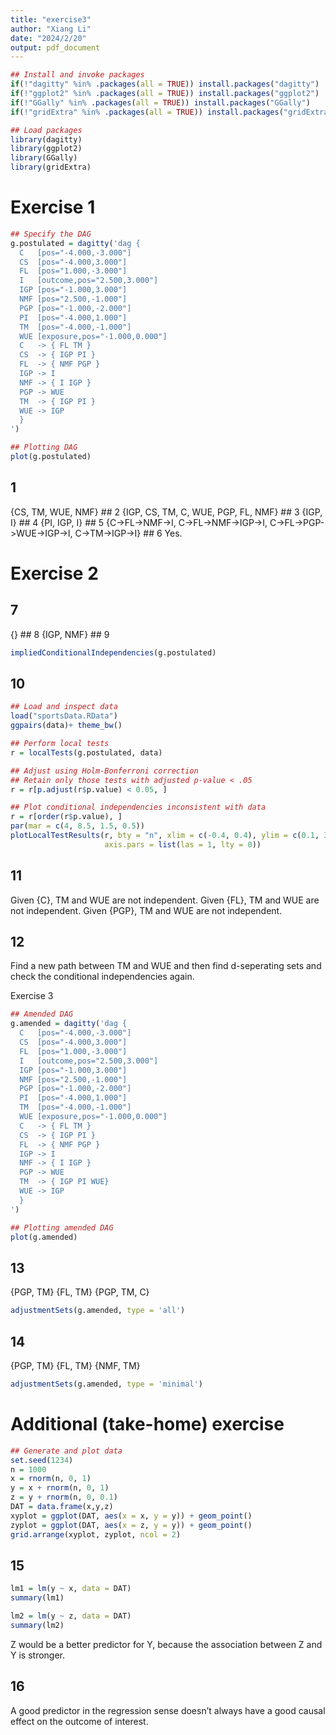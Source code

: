 ```yaml
---
title: "exercise3"
author: "Xiang Li"
date: "2024/2/20"
output: pdf_document
---
```

```r
## Install and invoke packages
if(!"dagitty" %in% .packages(all = TRUE)) install.packages("dagitty")
if(!"ggplot2" %in% .packages(all = TRUE)) install.packages("ggplot2")
if(!"GGally" %in% .packages(all = TRUE)) install.packages("GGally")
if(!"gridExtra" %in% .packages(all = TRUE)) install.packages("gridExtra")

## Load packages
library(dagitty)
library(ggplot2)
library(GGally)
library(gridExtra)
```
# Exercise 1
```r
## Specify the DAG
g.postulated = dagitty('dag {
  C   [pos="-4.000,-3.000"]
  CS  [pos="-4.000,3.000"]
  FL  [pos="1.000,-3.000"]
  I   [outcome,pos="2.500,3.000"]
  IGP [pos="-1.000,3.000"]
  NMF [pos="2.500,-1.000"]
  PGP [pos="-1.000,-2.000"]
  PI  [pos="-4.000,1.000"]
  TM  [pos="-4.000,-1.000"]
  WUE [exposure,pos="-1.000,0.000"]
  C   -> { FL TM }
  CS  -> { IGP PI }
  FL  -> { NMF PGP }
  IGP -> I
  NMF -> { I IGP }
  PGP -> WUE
  TM  -> { IGP PI }
  WUE -> IGP
  }
')

## Plotting DAG
plot(g.postulated)
```
## 1
{CS, TM, WUE, NMF}
## 2
{IGP, CS, TM, C, WUE, PGP, FL, NMF}
## 3
{IGP, I}
## 4
{PI, IGP, I}
## 5
{C->FL->NMF->I, C->FL->NMF->IGP->I, C->FL->PGP->WUE->IGP->I, C->TM->IGP->I}
## 6
Yes.

# Exercise 2
## 7
{}
## 8
{IGP, NMF}
## 9
```r
impliedConditionalIndependencies(g.postulated)
```
## 10
```r
## Load and inspect data
load("sportsData.RData")
ggpairs(data)+ theme_bw()
```
```r
## Perform local tests
r = localTests(g.postulated, data)

## Adjust using Holm-Bonferroni correction
## Retain only those tests with adjusted p-value < .05
r = r[p.adjust(r$p.value) < 0.05, ]

## Plot conditional independencies inconsistent with data
r = r[order(r$p.value), ]
par(mar = c(4, 8.5, 1.5, 0.5))
plotLocalTestResults(r, bty = "n", xlim = c(-0.4, 0.4), ylim = c(0.1, 3.1),
                     axis.pars = list(las = 1, lty = 0))
```
## 11
Given {C}, TM and WUE are not independent.
Given {FL}, TM and WUE are not independent.
Given {PGP}, TM and WUE are not independent.

## 12
Find a new path between TM and WUE and then find d-seperating sets and check the conditional independencies again.

Exercise 3
```r
## Amended DAG
g.amended = dagitty('dag {
  C   [pos="-4.000,-3.000"]
  CS  [pos="-4.000,3.000"]
  FL  [pos="1.000,-3.000"]
  I   [outcome,pos="2.500,3.000"]
  IGP [pos="-1.000,3.000"]
  NMF [pos="2.500,-1.000"]
  PGP [pos="-1.000,-2.000"]
  PI  [pos="-4.000,1.000"]
  TM  [pos="-4.000,-1.000"]
  WUE [exposure,pos="-1.000,0.000"]
  C   -> { FL TM }
  CS  -> { IGP PI }
  FL  -> { NMF PGP }
  IGP -> I
  NMF -> { I IGP }
  PGP -> WUE
  TM  -> { IGP PI WUE}
  WUE -> IGP
  }
')

## Plotting amended DAG
plot(g.amended)
```

## 13
{PGP, TM}
{FL, TM}
{PGP, TM, C}
```r
adjustmentSets(g.amended, type = 'all')
```

## 14
{PGP, TM}
{FL, TM}
{NMF, TM}
```r
adjustmentSets(g.amended, type = 'minimal')
```
# Additional (take-home) exercise
```r
## Generate and plot data
set.seed(1234)
n = 1000
x = rnorm(n, 0, 1)
y = x + rnorm(n, 0, 1)
z = y + rnorm(n, 0, 0.1)
DAT = data.frame(x,y,z)
xyplot = ggplot(DAT, aes(x = x, y = y)) + geom_point()  
zyplot = ggplot(DAT, aes(x = z, y = y)) + geom_point()  
grid.arrange(xyplot, zyplot, ncol = 2)
```
## 15
```r
lm1 = lm(y ~ x, data = DAT)
summary(lm1)
```
```r
lm2 = lm(y ~ z, data = DAT)
summary(lm2)
```
Z would be a better predictor for Y, because the association between Z and Y is stronger.

## 16
A good predictor in the regression sense doesn't always have a good causal effect on the outcome of interest.
